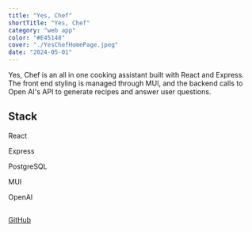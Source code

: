 ```yaml
---
title: "Yes, Chef"
shortTitle: "Yes, Chef"
category: "web app"
color: "#E45148"
cover: "./YesChefHomePage.jpeg"
date: "2024-05-01"
---
```




Yes, Chef is an all in one cooking assistant built with React and Express. The front end styling is managed through MUI, and the backend calls to Open AI's API to generate recipes and answer user questions.

## Stack 

<div className="icon-grid">
  <div className="icon-item">
    <FaReact size={55} />
    <p>React</p>
  </div>
  <div className="icon-item">
    <SiExpress size={55} />
    <p>Express</p>
  </div>
  <div className="icon-item">
    <SiPostgresql size={55} />
    <p>PostgreSQL</p>
  </div>
  <div className="icon-item">
    <SiMui size={55} />
    <p>MUI</p>
  </div>
    <div className="icon-item">
    <AiOutlineOpenAI size={55} />
    <p>OpenAI</p>
  </div>
</div>

##


<div className="icon-item">
  <a href="https://github.com/spence914/yesChef" target="_blank" rel="noopener noreferrer">
    <p>GitHub</p>
    <FaGithub size={55} />
  </a>
</div>
